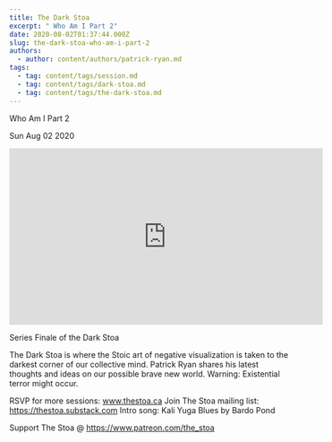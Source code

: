 ```yaml
---
title: The Dark Stoa
excerpt: " Who Am I Part 2"
date: 2020-08-02T01:37:44.000Z
slug: the-dark-stoa-who-am-i-part-2
authors:
  - author: content/authors/patrick-ryan.md
tags:
  - tag: content/tags/session.md
  - tag: content/tags/dark-stoa.md
  - tag: content/tags/the-dark-stoa.md
---
```




 Who Am I Part 2

Sun Aug 02 2020

<iframe width="560" height="315" src="https://www.youtube.com/embed/WbCeAT8-CXE" title="The Dark Stoa: Who Am I Part 2 w/ Patrick Ryan" frameborder="0" allow="accelerometer; autoplay; clipboard-write; encrypted-media; gyroscope; picture-in-picture" allowfullscreen ></iframe>

Series Finale of the Dark Stoa

The Dark Stoa is where the Stoic art of negative visualization is taken to the darkest corner of our collective mind. Patrick Ryan shares his latest thoughts and ideas on our possible brave new world. Warning: Existential terror might occur.

RSVP for more sessions: www.thestoa.ca
Join The Stoa mailing list: https://thestoa.substack.com
Intro song: Kali Yuga Blues by Bardo Pond

Support The Stoa @ https://www.patreon.com/the_stoa


